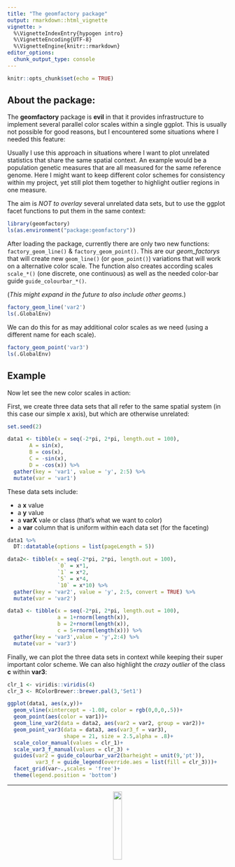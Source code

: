 ```yaml
---
title: "The geomfactory package"
output: rmarkdown::html_vignette
vignette: >
  %\VignetteIndexEntry{hypogen intro}
  %\VignetteEncoding{UTF-8}
  %\VignetteEngine{knitr::rmarkdown}
editor_options:
  chunk_output_type: console
---
```


```r
knitr::opts_chunk$set(echo = TRUE)
```

## About the package:

The **geomfactory** package is **evil** in that it provides infrastructure to implement several parallel color scales within a single ggplot.
This is usually not possible for good reasons, but I encountered some situations where I needed this feature:

Usually I use this approach in situations where I want to plot unrelated statistics that share the same spatial context.
An example would be a population genetic measures that are all measured for the same reference genome.
Here I might want to keep different color schemes for consistency within my project, yet still plot them together to highlight outlier regions in one measure.

The aim is *NOT to overlay* several unrelated data sets, but to use the ggplot facet functions to put them in the same context:



```r
library(geomfactory)
ls(as.environment("package:geomfactory"))
```

After loading the package, currently there are only two new functions:
`factory_geom_line()` & `factory_geom_point()`.
This are our *geom_factorys* that will create new `geom_line()` (or `geom_point()`)
variations that will work on a alternative color scale.
The function also creates according scales `scale_*()` (one discrete, one continuous)
as well as the needed color-bar guide `guide_colourbar_*()`.

(*This might expand in the future to also include other geoms.*)

```r
factory_geom_line('var2')
ls(.GlobalEnv)
```

We can do this for as may additional color scales as we need (using a different name for each scale).


```r
factory_geom_point('var3')
ls(.GlobalEnv)
```

## Example

Now let see the new color scales in action:

First, we create three data sets that all refer to the same spatial system
(in this case our simple x axis), but which are otherwise unrelated:

```r
set.seed(2)

data1 <- tibble(x = seq(-2*pi, 2*pi, length.out = 100),
       A = sin(x),
       B = cos(x),
       C = -sin(x),
       D = -cos(x)) %>% 
  gather(key = 'var1', value = 'y', 2:5) %>%
  mutate(var = 'var1')
```

These data sets include:

- a **x** value
- a **y** value
- a **varX** vale or class (that's what we want to color)
- a **var** column that is uniform within each data set (for the faceting)

```r
data1 %>%
  DT::datatable(options = list(pageLength = 5))
```


```r
data2<- tibble(x = seq(-2*pi, 2*pi, length.out = 100),
                `0` = x*1,
                `1` = x*2,
                `5` = x*4,
                `10` = x*10) %>% 
  gather(key = 'var2', value = 'y', 2:5, convert = TRUE) %>%
  mutate(var = 'var2')

data3 <- tibble(x = seq(-2*pi, 2*pi, length.out = 100),
                a = 1+rnorm(length(x)),
                b = 2+rnorm(length(x)),
                c = 5+rnorm(length(x))) %>% 
  gather(key = 'var3',value = 'y',2:4) %>%
  mutate(var = 'var3')
```

Finally, we can plot the three data sets in context while keeping their super important color scheme.
We can also highlight the *crazy outlier* of the class **c** within **var3**:

```r
clr_1 <- viridis::viridis(4)
clr_3 <- RColorBrewer::brewer.pal(3,'Set1')

ggplot(data1, aes(x,y))+
  geom_vline(xintercept = -1.08, color = rgb(0,0,0,.5))+
  geom_point(aes(color = var1))+
  geom_line_var2(data = data2, aes(var2 = var2, group = var2))+
  geom_point_var3(data = data3, aes(var3_f = var3), 
                  shape = 21, size = 2.5,alpha = .8)+
  scale_color_manual(values = clr_1)+
  scale_var3_f_manual(values = clr_3) +
  guides(var2 = guide_colourbar_var2(barheight = unit(9,'pt')),
         var3_f = guide_legend(override.aes = list(fill = clr_3)))+
  facet_grid(var~.,scales = 'free')+
  theme(legend.position = 'bottom')
```


------------------------

<center>
<img src = "logo.svg" width = 20% />
</center>
